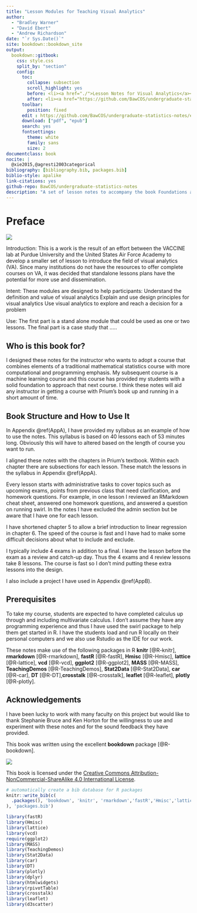 ```yaml
--- 
title: "Lesson Modules for Teaching Visual Analytics"
author: 
  - "Bradley Warner"
  - "David Ebert"
  - "Andrew Richardson"
date: "`r Sys.Date()`"
site: bookdown::bookdown_site
output: 
  bookdown::gitbook:
    css: style.css
    split_by: "section"
    config:
      toc:
        collapse: subsection
        scroll_highlight: yes
        before: <li><a href="./">Lesson Notes for Visual Analytics</a></li>
        after: <li><a href="https://github.com/BawCOS/undergraduate-statistics-notes" target="blank">Published with bookdown</a></li>
      toolbar:
        position: fixed
      edit : https://github.com/BawCOS/undergraduate-statistics-notes/edit/master/%s
      download: ["pdf", "epub"]
      search: yes
      fontsettings:
        theme: white
        family: sans
        size: 2
documentclass: book
nocite: | 
  @xie2015,@agresti2003categorical
bibliography: [bibliography.bib, packages.bib]
biblio-style: apalike
link-citations: yes
github-repo: BawCOS/undergraduate-statistics-notes
description: "A set of lesson notes to accompany the book Foundations and Application of Statistics: An Introduction Using R by Randall Pruim.  This is for a one semester course and does not use the entire book."
---
```


# Preface {-}

![](Cover3.jpg)  


Introduction:  This is a work is the result of an effort between the VACCINE lab at Purdue University and the United States Air Force Academy to develop a smaller set of lesson to introduce the field of visual analytics (VA).  Since many institutions do not have the resources to offer complete courses on VA, it was decided that standalone lessons plans have the potential for more use and dissemination.   

Intent:  These modules are designed to help participants:
Understand the definition and value of visual analytics
Explain and use design principles for visual analytics
Use visual analytics to explore and reach a decision for a problem

Use:  The first part is a stand alone module that could be used as one or two lessons.  The final part is a case study that …..


## Who is this book for?

I designed these notes for the instructor who wants to adopt a course that combines elements of a traditional mathematical statistics course with more computational and programming emphasis.  My subsequent course is a machine learning course and this course has provided my students with a solid foundation to approach that next course.  I think these notes will aid any instructor in getting a course with Prium's book up and running in a short amount of time.

## Book Structure and How to Use It

In Appendix \@ref(AppA), I have provided my syllabus as an example of how to use the notes.  This syllabus is based on 40 lessons each of 53 minutes long.  Obviously this will have to altered based on the length of course you want to run.

I aligned these notes with the chapters in Prium's textbook.  Within each chapter there are subsections for each lesson.  These match the lessons in the syllabus in Appendix \@ref(AppA).

Every lesson starts with administrative tasks to cover topics such as upcoming exams, points from previous class that need clarification, and homework questions.  For example, in one lesson I reviewed an RMarkdown cheat sheet, answered one homework questions, and answered a question on running swirl. In the notes I have excluded the admin section but be aware that I have one for each lesson.

I have shortened chapter 5 to allow a brief introduction to linear regression in chapter 6.  The speed of the course is fast and I have had to make some difficult decisions about what to include and exclude.

I typically include 4 exams in addition to a final.  I leave the lesson before the exam as a review and catch-up day.  Thus the 4 exams and 4 review lessons take 8 lessons.  The course is fast so I don't mind putting these extra lessons into the design.

I also include a project I have used in Appendix \@ref(AppB).

## Prerequisites

To take my course, students are expected to have completed calculus up through and including multivariate calculus.  I don't assume they have any programming experience and thus I have used the swirl package to help them get started in R.  I have the students load and run R locally on their personal computers and we also use Rstudio as the IDE for our work.

These notes make use of the following packages in R **knitr** [@R-knitr], **rmarkdown** [@R-rmarkdown], **fastR** [@R-fastR], **Hmisc** [@R-Hmisc], **lattice** [@R-lattice], **vcd** [@R-vcd], **ggplot2** [@R-ggplot2], **MASS** [@R-MASS], **TeachingDemos** [@R-TeachingDemos], **Stat2Data** [@R-Stat2Data], **car** [@R-car], **DT** [@R-DT],**crosstalk** [@R-crosstalk], **leaflet** [@R-leaflet], **plotly** [@R-plotly].

## Acknowledgements 

I have been lucky to work with many faculty on this project but would like to thank Stephanie Bruce and Ken Horton for the willingness to use and experiment with these notes and for the sound feedback they have provided.  

This book was written using the excellent **bookdown** package [@R-bookdown].



![](./by-nc-sa.png)  

This book is licensed under the [Creative Commons Attribution-NonCommercial-ShareAlike 4.0 International License](http://creativecommons.org/licenses/by-nc-sa/4.0/).

```r
# automatically create a bib database for R packages
knitr::write_bib(c(
  .packages(), 'bookdown', 'knitr', 'rmarkdown','fastR','Hmisc','lattice','vcd','ggplot2','MASS','TeachingDemos','Stat2Data','car','DT','leaflet','crosstalk','plotly'
), 'packages.bib')
```

```r
library(fastR)
library(Hmisc)
library(lattice)
library(vcd)
require(ggplot2)
library(MASS)
library(TeachingDemos)
library(Stat2Data)
library(car)
library(DT)
library(plotly)
library(dplyr)
library(htmlwidgets)
library(rpivotTable)
library(crosstalk)
library(leaflet)
library(d3scatter)
```

